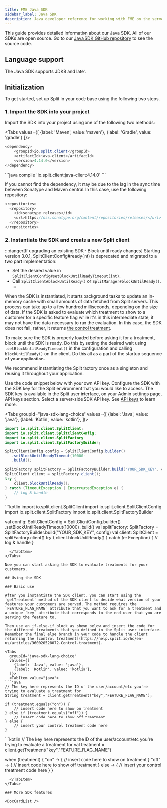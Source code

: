 ```yaml
---
title: FME Java SDK
sidebar_label: Java SDK
description: Java developer reference for working with FME on the server side
---
```



This guide provides detailed information about our Java SDK. All of our SDKs are open source. Go to our [Java SDK GitHub repository](https://github.com/splitio/java-client) to see the source code.

## Language support

The Java SDK supports JDK8 and later.

## Initialization

To get started, set up Split in your code base using the following two steps.

### 1. Import the SDK into your project

Import the SDK into your project using one of the following two methods:


<Tabs
  values={[
    {label: 'Maven', value: 'maven'},
    {label: 'Gradle', value: 'gradle'}
  ]}>
  <TabItem value="maven">
```java
<dependency>
    <groupId>io.split.client</groupId>
    <artifactId>java-client</artifactId>
    <version>4.14.0</version>
</dependency>
```
  </TabItem>
  <TabItem value="gradle">
```java
compile 'io.split.client:java-client:4.14.0'
```
  </TabItem>
</Tabs>

If you cannot find the dependency, it may be due to the lag in the sync time between Sonatype and Maven central. In this case, use the following repository:

```java title="XML"
<repositories>
  <repository>
    <id>sonatype releases</id>
    <url>https://oss.sonatype.org/content/repositories/releases/</url>
  </repository>
</repositories>
```

### 2. Instantiate the SDK and create a new Split client

:::danger[If upgrading an existing SDK - Block until ready changes]
Starting version 3.0.1, SplitClientConfig#ready(int) is deprecated and migrated to a two part implementation:
* Set the desired value in `SplitClientConfig#setBlockUntilReadyTimeout(int)`.
* Call `SplitClient#blockUntilReady()` or `SplitManager#blockUntilReady()`.
:::

When the SDK is instantiated, it starts background tasks to update an in-memory cache with small amounts of data fetched from Split servers. This process can take up to a few hundred milliseconds, depending on the size of data. If the SDK is asked to evaluate which treatment to show to a customer for a specific feature flag while it's in this intermediate state, it may not have the data necessary to run the evaluation. In this case, the SDK does not fail, rather, it returns [the control treatment](https://help.split.io/hc/en-us/articles/360020528072-Control-treatment).

To make sure the SDK is properly loaded before asking it for a treatment, block until the SDK is ready. Do this by setting the desired wait using `.setBlockUntilReadyTimeout()` in the configuration and calling `blockUntilReady()` on the client. Do this all as a part of the startup sequence of your application.

We recommend instantiating the Split factory once as a singleton and reusing it throughout your application.

Use the code snippet below with your own API key. Configure the SDK with the SDK key for the Split environment that you would like to access. The SDK key is available in the Split user interface, on your Admin settings page, API keys section. Select a server-side SDK API key. See [API keys](https://help.split.io/hc/en-us/articles/360019916211) to learn more.

<Tabs
  groupId="java-sdk-lang-choice"
  values={[
    {label: 'Java', value: 'java'},
    {label: 'Kotlin', value: 'kotlin'},
  ]}>
  <TabItem value="java">
```java
import io.split.client.SplitClient;
import io.split.client.SplitClientConfig;
import io.split.client.SplitFactory;
import io.split.client.SplitFactoryBuilder;

SplitClientConfig config = SplitClientConfig.builder()
   .setBlockUntilReadyTimeout(10000)
   .build();

SplitFactory splitFactory = SplitFactoryBuilder.build("YOUR_SDK_KEY", config);
SplitClient client = splitFactory.client();
try {
    client.blockUntilReady();
} catch (TimeoutException | InterruptedException e) {
    // log & handle
}
```
  </TabItem>
  <TabItem value="kotlin">
```kotlin
import io.split.client.SplitClient
import io.split.client.SplitClientConfig
import io.split.client.SplitFactory
import io.split.client.SplitFactoryBuilder

val config: SplitClientConfig = SplitClientConfig.builder()
            .setBlockUntilReadyTimeout(10000)
            .build()
val splitFactory: SplitFactory = SplitFactoryBuilder.build("YOUR_SDK_KEY", config)
val client: SplitClient = splitFactory.client()
try {
    client.blockUntilReady()
} catch (e: Exception) {
    // log & handle
}
```
  </TabItem>
</Tabs>

Now you can start asking the SDK to evaluate treatments for your customers.

## Using the SDK

### Basic use

After you instantiate the SDK client, you can start using the `getTreatment` method of the SDK client to decide what version of your features your customers are served. The method requires the `FEATURE_FLAG_NAME` attribute that you want to ask for a treatment and a unique `key` attribute that corresponds to the end user that you are serving the feature to.

Then use an if-else-if block as shown below and insert the code for the different treatments that you defined in the Split user interface. Remember the final else branch in your code to handle the client returning the [control treatment](https://help.split.io/hc/en-us/articles/360020528072-Control-treatment).

<Tabs
  groupId="java-sdk-lang-choice"
  values={[
    {label: 'Java', value: 'java'},
    {label: 'Kotlin', value: 'kotlin'},
  ]}>
  <TabItem value="java">
```java
// The key here represents the ID of the user/account/etc you're trying to evaluate a treatment for
String treatment = client.getTreatment("key","FEATURE_FLAG_NAME");

if (treatment.equals("on")) {
    // insert code here to show on treatment
} else if (treatment.equals("off")) {
    // insert code here to show off treatment
} else {
    // insert your control treatment code here
}
```
  </TabItem>
  <TabItem value="kotlin">
```kotlin
// The key here represents the ID of the user/account/etc you're trying to evaluate a treatment for
val treatment = client.getTreatment("key","FEATURE_FLAG_NAME")

when (treatment) {
    "on" -> {
        // insert code here to show on treatment
    }
    "off" -> {
        // insert code here to show off treatment
    }
    else -> {
        // insert your control treatment code here
    }
}
```
  </TabItem>
</Tabs>

### More SDK features

<DocCardList />